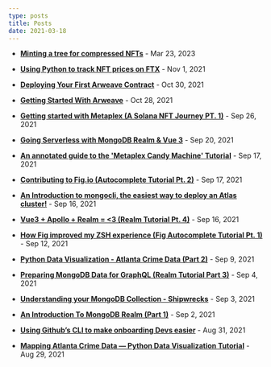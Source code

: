 ```yaml
---
type: posts
title: Posts
date: 2021-03-18
---
```


- **[Minting a tree for compressed NFTs](https://dev.to/apollotoday/minting-a-tree-for-compressed-nfts-13n7)** - Mar 23, 2023

- **[Using Python to track NFT prices on FTX](https://dev.to/apollotoday/using-python-to-track-nft-prices-on-ftx-1h3n)** - Nov 1, 2021

- **[Deploying Your First Arweave Contract](https://dev.to/apollotoday/deploying-your-first-arweave-contract-15jc)** - Oct 30, 2021

- **[Getting Started With Arweave](https://dev.to/apollotoday/getting-started-with-arweave-2e9k)** - Oct 28, 2021

- **[Getting started with Metaplex (A Solana NFT Journey PT. 1)](https://dev.to/apollotoday/getting-started-with-metaplex-a-solana-nft-journey-pt-1-1jff)** - Sep 26, 2021

- **[Going Serverless with MongoDB Realm & Vue 3](https://dev.to/apollotoday/going-serverless-with-mongodb-realm-vue-15m1)** - Sep 20, 2021

- **[An annotated guide to the 'Metaplex Candy Machine' Tutorial](https://dev.to/apollotoday/an-annotated-guide-to-the-metaplex-candy-machine-tutorial-2ihd)** - Sep 17, 2021

- **[Contributing to Fig.io (Autocomplete Tutorial Pt. 2)](https://dev.to/apollotoday/contributing-to-fig-io-autocomplete-tutorial-pt-2-3cgh)** - Sep 17, 2021

- **[An Introduction to mongocli, the easiest way to deploy an Atlas cluster!](https://dev.to/apollotoday/an-introduction-to-mongocli-the-easiest-way-to-deploy-an-atlas-cluster-51ed)** - Sep 16, 2021

- **[Vue3 + Apollo + Realm = \<3 (Realm Tutorial Pt. 4)](https://dev.to/apollotoday/vue3-apollo-realm-3-realm-tutorial-pt-4-5c0i)** - Sep 16, 2021

- **[How Fig improved my ZSH experience (Fig Autocomplete Tutorial Pt. 1)](https://dev.to/apollotoday/how-fig-improved-my-zsh-experience-fig-autocomplete-tutorial-pt-1-2aj3)** - Sep 12, 2021

- **[Python Data Visualization - Atlanta Crime Data (Part 2)](https://dev.to/apollotoday/python-data-visualization-atlanta-crime-data-part-2-h1c)** - Sep 9, 2021

- **[Preparing MongoDB Data for GraphQL (Realm Tutorial Part 3)](https://dev.to/apollotoday/preparing-mongodb-data-for-graphql-realm-tutorial-part-3-31m7)** - Sep 4, 2021

- **[Understanding your MongoDB Collection - Shipwrecks](https://dev.to/apollotoday/understanding-your-mongodb-collection-shipwrecks-realm-tutorial-part-2-5g9k)** - Sep 3, 2021

- **[An Introduction To MongoDB Realm (Part 1)](https://dev.to/apollotoday/an-introduction-to-mongodb-realm-part-1-1ea0)** - Sep 2, 2021

- **[Using Github’s CLI to make onboarding Devs easier](https://medium.com/@nicholasoxford/using-githubs-cli-to-make-onboarding-devs-easier-%EF%B8%8F-12581c34a87b)** - Aug 31, 2021

- **[Mapping Atlanta Crime Data — Python Data Visualization Tutorial](https://medium.com/@nicholasoxford/learning-python-mapping-atl-crime-data-935d2406265b)** - Aug 29, 2021




